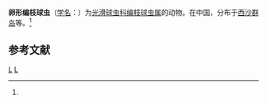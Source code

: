 {{Speciesbox
| genus = Plegmosphaera
| species = ovata
| authority = (Su, 1982)<ref name='id8970'>{{cite web| url =http://www.bioinfo.cn/db05/BjdwSpecies.php?action=view&id=8970| title =卵形编枝球虫| work =《中国动物物种编目数据库》| publisher =中国科学院微生物研究所| author =中国科学院动物研究所| accessdate =2009-04-16| deadurl =yes| archiveurl =https://web.archive.org/web/20160305033046/http://www.bioinfo.cn/db05/BjdwSpecies.php?action=view&id=8970| archivedate =2016-03-05}}</ref>
}}

'''卵形编枝球虫'''（[[学名|学名]]：{{lang|la|''Plegmosphaera ovata''}}）为[[光滑球虫科|光滑球虫科]][[编枝球虫属|编枝球虫属]]的动物。在中国，分布于[[西沙群岛|西沙群岛]]等。<ref name='id8970'/>

== 参考文献 ==
{{reflist}}

{{Taxonbar}}

[[Category:1982年描述的动物|L]]
[[Category:编枝球虫属|L]]


{{放射虫小作品}}